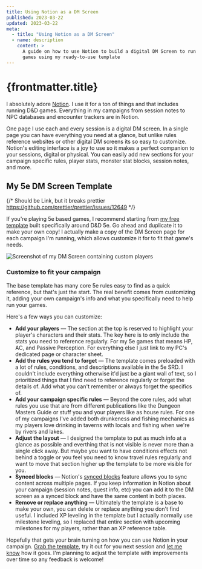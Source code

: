 ```yaml
---
title: Using Notion as a DM Screen
published: 2023-03-22
updated: 2023-03-22
meta:
  - title: "Using Notion as a DM Screen"
  - name: description
    content: >
      A guide on how to use Notion to build a digital DM Screen to run D&D 5e
      games using my ready-to-use template
---
```



# {frontmatter.title}

I absolutely adore [Notion](https://notion.so). I use it for a ton of things and
that includes running D&D games. Everything in my campaigns from session notes
to NPC databases and encounter trackers are in Notion.

One page I use each and every session is a digital DM screen. In a single page
you can have everything you need at a glance, but unlike rules reference
websites or other digital DM screens its so easy to customize. Notion's editing
interface is a joy to use so it makes a perfect companion to your sessions,
digital or physical. You can easily add new sections for your campaign specific
rules, player stats, monster stat blocks, session notes, and more.

## My 5e DM Screen Template

{/* Should be Link, but it breaks prettier https://github.com/prettier/prettier/issues/12649 */}

If you're playing 5e based games, I recommend starting from
[my free template](/5e-dm-screen-notion-template) built specifically around D&D
5e. Go ahead and duplicate it to make your own copy! I actually make a copy of
the DM Screen page for each campaign I'm running, which allows customize it for
to fit that game's needs.

![Screenshot of my DM Screen containing custom players](/images/articles/using-notion-dm-screen/my-dm-screen-cropped.png)

### Customize to fit your campaign

The base template has many core 5e rules easy to find as a quick reference, but
that's just the start. The real benefit comes from customizing it, adding your
own campaign's info and what you specifically need to help run your games.

Here's a few ways you can customize:

- **Add your players** — The section at the top is reserved to highlight your
  player's characters and their stats. The key here is to only include the stats
  you need to reference regularly. For my 5e games that means HP, AC, and
  Passive Perception. For everything else I just link to my PC's dedicated page
  or character sheet.
- **Add the rules you tend to forget** — The template comes preloaded with a lot
  of rules, conditions, and descriptions available in the 5e SRD. I couldn't
  include everything otherwise it'd just be a giant wall of text, so I
  prioritized things that I find need to reference regularly or forget the
  details of. Add what you can't remember or always forget the specifics of.
- **Add your campaign specific rules** — Beyond the core rules, add what rules
  you use that are from different publications like the Dungeon Masters Guide or
  stuff you and your players like as house rules. For one of my campaigns I've
  added both drunkeness and fishing mechanics as my players love drinking in
  taverns with locals and fishing when we're by rivers and lakes.
- **Adjust the layout** — I designed the template to put as much info at a
  glance as possible and everthing that is not visible is never more than a
  single click away. But maybe you want to have conditions effects not behind a
  toggle or you feel you need to know travel rules regularly and want to move
  that section higher up the template to be more visible for you.
- **Synced blocks** — Notion's
  [synced blocks](https://www.notion.so/help/synced-blocks) feature allows you
  to sync content across multiple pages. If you keep information in Notion about
  your campaign (session notes, quest info, etc) you can add it to the DM screen
  as a synced block and have the same content in both places.
- **Remove or replace anything** — Ultimately the template is a base to make
  your own, you can delete or replace anything you don't find useful. I included
  XP leveling in the template but I actually normally use milestone leveling, so
  I replaced that entire section with upcoming milestones for my players, rather
  than an XP reference table.

Hopefully that gets your brain turning on how you can use Notion in your
campaign. [Grab the template](/5e-dm-screen-notion-template), try it out for you
next session and [let me know](mailto:hi@kennygoff.com) how it goes. I'm
planning to adjust the template with improvements over time so any feedback is
welcome!

